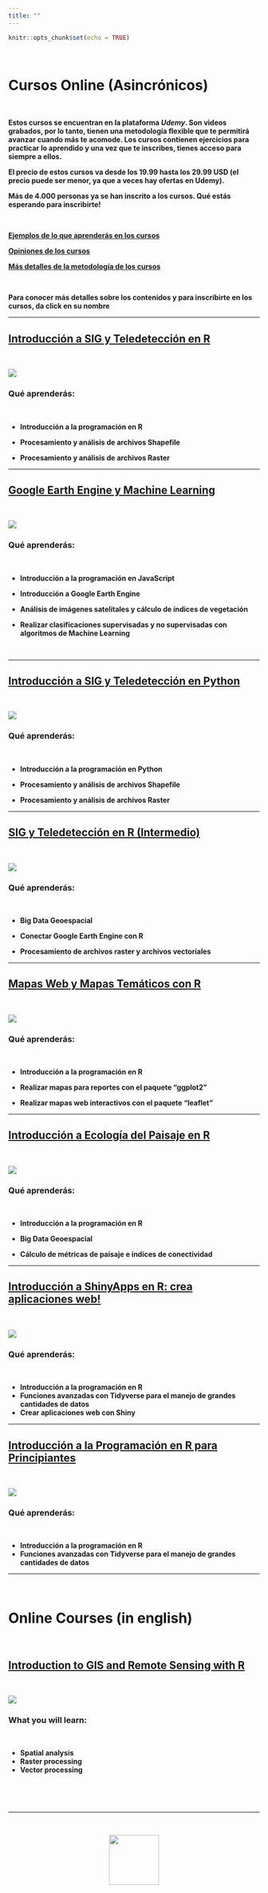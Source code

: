 ```yaml
---
title: ""
---
```


```r
knitr::opts_chunk$set(echo = TRUE)

```

<br>

<h1> <strong> Cursos Online (Asincrónicos) <strong> </h1>

<br>

<p> Estos cursos se encuentran en la plataforma <em>Udemy</em>. Son videos grabados, por lo tanto, tienen una metodología flexible que te permitirá avanzar cuando más te acomode. Los cursos contienen ejercicios para practicar lo aprendido y una vez que te inscribes, tienes acceso para siempre a ellos. 

</p>


<p>
<strong>El precio de estos cursos va desde los 19.99 hasta los 29.99 USD</strong> (el precio puede ser menor, ya que a veces hay ofertas en Udemy). </p>

<p> <strong>Más de 4.000 personas ya se han inscrito a los cursos.</strong> Qué estás esperando para inscribirte! </p>

<br>

<a href =  "https://geostyle.github.io/ejemplos.html" target = "_blank" rel = "noopener noreferrer"> **Ejemplos de lo que aprenderás en los cursos** </a>

<a href =  "https://geostyle.github.io/opiniones.html" target = "_blank" rel = "noopener noreferrer"> **Opiniones de los cursos** </a>

<a href =  "https://geostyle.github.io/metodologia.html" target = "_blank" rel = "noopener noreferrer"> **Más detalles de la metodología de los cursos** </a>

<br>

**Para conocer más detalles sobre los contenidos y para inscribirte en los cursos, da click en su nombre**

<hr>

## <a href =  "https://www.udemy.com/course/introduccion-a-sig-y-teledeteccion-en-r/?referralCode=1B01AA9589CE530EC41A" target = "_blank" rel = "noopener noreferrer"> Introducción a SIG y Teledetección en R </a>

<br>

<a href = "https://www.udemy.com/course/introduccion-a-sig-y-teledeteccion-en-r/?referralCode=1B01AA9589CE530EC41A" target = "_blank" rel = "noopener noreferrer"> <img class="img-curso" src="images/logo-01.png"/> </a>

<h3> Qué aprenderás: </h3>

<br>

<p>

-   **Introducción a la programación en R**

-   **Procesamiento y análisis de archivos Shapefile**

-   **Procesamiento y análisis de archivos Raster**

</p>

<hr class="hr-curso">

## <a href =  "https://www.udemy.com/course/google-earth-engine-y-machine-learning/?referralCode=56C649FF16E5DACD42E2" target = "_blank" rel = "noopener noreferrer"> Google Earth Engine y Machine Learning </a>

<br>

<a href = "https://www.udemy.com/course/google-earth-engine-y-machine-learning/?referralCode=56C649FF16E5DACD42E2" target = "_blank" rel = "noopener noreferrer"> <img class="img-curso" src="images/logo.png"/> </a>

<h3> Qué aprenderás: </h3>

<br>

-   **Introducción a la programación en JavaScript**

-   **Introducción a Google Earth Engine**

-   **Análisis de imágenes satelitales y cálculo de índices de vegetación**

-   **Realizar clasificaciones supervisadas y no supervisadas con algoritmos de Machine Learning**

<br>

<hr class="hr-curso">

## <a class="titulo-curso" href =  "https://www.udemy.com/course/introduccion-a-sig-y-teledeteccion-en-python/?referralCode=FA603AF82DCB71867A29" target = "_blank" rel = "noopener noreferrer"> Introducción a SIG y Teledetección en Python </a>

<br>

<a href = "https://www.udemy.com/course/introduccion-a-sig-y-teledeteccion-en-python/?referralCode=FA603AF82DCB71867A29" target = "_blank" rel = "noopener noreferrer"> <img class="img-curso" src="images/logo_curso.png"/> </a>


<p class="contenido-curso">

<h3> Qué aprenderás: </h3>

<br>

-   Introducción a la programación en Python

-   Procesamiento y análisis de archivos Shapefile

-   Procesamiento y análisis de archivos Raster

</p>

<hr class="hr-curso">

## <a class="titulo-curso" href =  "https://www.udemy.com/course/sig-y-teledeteccion-en-r-intermedio/?referralCode=E8B08010A13D46668014" target = "_blank" rel = "noopener noreferrer"> SIG y Teledetección en R (Intermedio) </a>

<br>

<a href = "https://www.udemy.com/course/sig-y-teledeteccion-en-r-intermedio/?referralCode=E8B08010A13D46668014" target = "_blank" rel = "noopener noreferrer"> <img class="img-curso" src="images/logo-03.png"/> </a>

<h3> Qué aprenderás: </h3>

<br>

-   **Big Data Geoespacial**

-   **Conectar Google Earth Engine con R**

-   **Procesamiento de archivos raster y archivos vectoriales**

<hr class="hr-curso">

## <a href =  "https://www.udemy.com/course/mapas-profesionales-e-interactivos-con-r-ggplot2-y-leaflet/?referralCode=447FB1C5FBAFFE084CEC" target = "_blank" rel = "noopener noreferrer"> Mapas Web y Mapas Temáticos con R </a>

<br>

<a href = "https://www.udemy.com/course/mapas-profesionales-e-interactivos-con-r-ggplot2-y-leaflet/?referralCode=447FB1C5FBAFFE084CEC" target = "_blank" rel = "noopener noreferrer"> <img class="img-curso" src="images/logo4.png"/> </a>

<h3> Qué aprenderás: </h3>

<br>

-   **Introducción a la programación en R**

-   **Realizar mapas para reportes con el paquete "ggplot2"**

-   **Realizar mapas web interactivos con el paquete "leaflet"**

<hr class="hr-curso">

## <a href =  "https://www.udemy.com/course/introduccion-a-ecologia-del-paisaje-en-r/?referralCode=2486BE25C1BB4224A397" target = "_blank" rel = "noopener noreferrer"> Introducción a Ecología del Paisaje en R </a>

<br>

<a href = "https://www.udemy.com/course/introduccion-a-ecologia-del-paisaje-en-r/?referralCode=2486BE25C1BB4224A397" target = "_blank" rel = "noopener noreferrer"> <img class="img-curso" src="images/logo-02.png"/> </a>

<h3> Qué aprenderás: </h3>

<br>

-   **Introducción a la programación en R**

-   **Big Data Geoespacial**

-   **Cálculo de métricas de paisaje e índices de conectividad**

<hr class="hr-curso">

## <a href =  "https://www.udemy.com/course/introduccion-a-shinyapps-en-r-crea-aplicaciones-web/?referralCode=23156BE0D117658AD027" target = "_blank" rel = "noopener noreferrer"> Introducción a ShinyApps en R: crea aplicaciones web! </a>

<br>

<a href = "https://www.udemy.com/course/introduccion-a-shinyapps-en-r-crea-aplicaciones-web/?referralCode=23156BE0D117658AD027" target = "_blank" rel = "noopener noreferrer"> <img class="img-curso" src="images/logo_curso-01.png"/> </a>

<h3> Qué aprenderás: </h3>

<br>

<ul>

<li> <strong> Introducción a la programación en R </strong> </li>

<li> <strong> Funciones avanzadas con Tidyverse para el manejo de grandes cantidades de datos </strong> </li>

<li> <strong> Crear aplicaciones web con Shiny </strong> </li>

</ul>

<hr class="hr-curso">

## <a href =  "https://www.udemy.com/course/introduccion-a-r-gratis/?referralCode=36D0BFEDBFB3B24AB3A2" target = "_blank" rel = "noopener noreferrer"> Introducción a la Programación en R para Principiantes </a>

<br>

<a href = "https://www.udemy.com/course/introduccion-a-r-gratis/?referralCode=36D0BFEDBFB3B24AB3A2" target = "_blank" rel = "noopener noreferrer"> <img class="img-curso" src="images/r2.png"/> </a>

<h3> Qué aprenderás: </h3>

<br>


<ul>

<li> <strong> Introducción a la programación en R </strong> </li>

<li> <strong> Funciones avanzadas con Tidyverse para el manejo de grandes cantidades de datos </strong> </li>

</ul>

<hr class="hr-curso">

<br>

# Online Courses (in english)

<br>

## <a href =  "https://www.udemy.com/course/introduction-to-gis-and-remote-sensing-with-r/?referralCode=B60C87ED87E7618E1C78" target = "_blank" rel = "noopener noreferrer"> Introduction to GIS and Remote Sensing with R </a>

<br>

<a href = "https://www.udemy.com/course/introduction-to-gis-and-remote-sensing-with-r/?referralCode=B60C87ED87E7618E1C78" target = "_blank" rel = "noopener noreferrer"> <img class="img-curso" src="images/logo-04.png"/> </a>

<h3> What you will learn: </h3>

<br>

<ul>

<li> <strong> Spatial analysis </strong> </li>

<li> <strong> Raster processing </strong> </li>

<li> <strong> Vector processing </strong> </li>

</ul>

<br>

<br>

<hr>

<br>

<center>![](images/logo_final.png){width="100"}</center>
